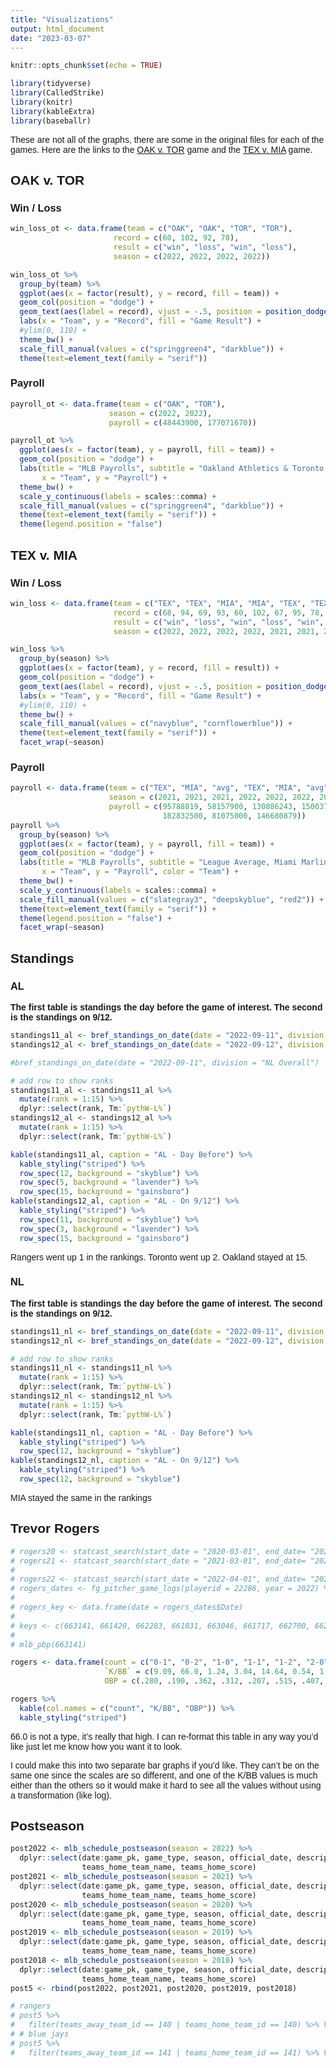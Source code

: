```yaml
---
title: "Visualizations"
output: html_document
date: "2023-03-07"
---
```


<link rel="preconnect" href="https://fonts.googleapis.com">
<link rel="preconnect" href="https://fonts.gstatic.com" crossorigin>
<link href="https://fonts.googleapis.com/css2?family=Open+Sans:wght@300&family=Source+Sans+Pro&display=swap" rel="stylesheet">
<style>

body{
font-family: 'Source Sans Pro', sans-serif;
}

</style>


```r
knitr::opts_chunk$set(echo = TRUE)
```


```r
library(tidyverse)
library(CalledStrike)
library(knitr)
library(kableExtra)
library(baseballr)
```

These are not all of the graphs, there are some in the original files for each of the games. Here are the links to the [OAK v. TOR](https://htmlpreview.github.io/?https://github.com/jajovanovic/SABR_Case/blob/main/OAK_v_TOR.html) game and the [TEX v. MIA](https://htmlpreview.github.io/?https://github.com/jajovanovic/SABR_Case/blob/main/TEX_v_MIA.html) game. 

## OAK v. TOR

### Win / Loss
```r
win_loss_ot <- data.frame(team = c("OAK", "OAK", "TOR", "TOR"),
                       record = c(60, 102, 92, 70),
                       result = c("win", "loss", "win", "loss"),
                       season = c(2022, 2022, 2022, 2022))

win_loss_ot %>% 
  group_by(team) %>% 
  ggplot(aes(x = factor(result), y = record, fill = team)) +
  geom_col(position = "dodge") + 
  geom_text(aes(label = record), vjust = -.5, position = position_dodge(.9), family = "serif") +
  labs(x = "Team", y = "Record", fill = "Game Result") +
  #ylim(0, 110) +
  theme_bw() +
  scale_fill_manual(values = c("springgreen4", "darkblue")) +
  theme(text=element_text(family = "serif")) 
```



### Payroll

```r
payroll_ot <- data.frame(team = c("OAK", "TOR"),
                      season = c(2022, 2022),
                      payroll = c(48443900, 177071670))

payroll_ot %>% 
  ggplot(aes(x = factor(team), y = payroll, fill = team)) +
  geom_col(position = "dodge") +
  labs(title = "MLB Payrolls", subtitle = "Oakland Athletics & Toronto Blue Jays", 
       x = "Team", y = "Payroll") +
  theme_bw() +
  scale_y_continuous(labels = scales::comma) +
  scale_fill_manual(values = c("springgreen4", "darkblue")) +
  theme(text=element_text(family = "serif")) +
  theme(legend.position = "false")
```


## TEX v. MIA

### Win / Loss

```r
win_loss <- data.frame(team = c("TEX", "TEX", "MIA", "MIA", "TEX", "TEX", "MIA","MIA", "TEX", "TEX", "MIA", "MIA"),
                       record = c(68, 94, 69, 93, 60, 102, 67, 95, 78, 84, 57, 105),
                       result = c("win", "loss", "win", "loss", "win", "loss","win", "loss","win", "loss", "win", "loss"),
                       season = c(2022, 2022, 2022, 2022, 2021, 2021, 2021, 2021, 2019, 2019, 2019, 2019))

win_loss %>% 
  group_by(season) %>% 
  ggplot(aes(x = factor(team), y = record, fill = result)) +
  geom_col(position = "dodge") + 
  geom_text(aes(label = record), vjust = -.5, position = position_dodge(.9), family = "serif") +
  labs(x = "Team", y = "Record", fill = "Game Result") +
  #ylim(0, 110) +
  theme_bw() +
  scale_fill_manual(values = c("navyblue", "cornflowerblue")) +
  theme(text=element_text(family = "serif")) +
  facet_wrap(~season)

```

### Payroll

```r
payroll <- data.frame(team = c("TEX", "MIA", "avg", "TEX", "MIA", "avg", "TEX", "MIA", "avg"),
                      season = c(2021, 2021, 2021, 2022, 2022, 2022, 2023, 2023, 2023),
                      payroll = c(95788819, 58157900, 130886243, 150037446, 82954422, 149990188, 
                                  182832500, 81075000, 146680879))
payroll %>% 
  group_by(season) %>% 
  ggplot(aes(x = factor(team), y = payroll, fill = team)) +
  geom_col(position = "dodge") +
  labs(title = "MLB Payrolls", subtitle = "League Average, Miami Marlins & Texas Rangers", 
       x = "Team", y = "Payroll", color = "Team") +
  theme_bw() +
  scale_y_continuous(labels = scales::comma) +
  scale_fill_manual(values = c("slategray3", "deepskyblue", "red2")) +
  theme(text=element_text(family = "serif")) +
  theme(legend.position = "false") +
  facet_wrap(~season)
```
## Standings

### AL

**The first table is standings the day before the game of interest. The second is the standings on 9/12.**

```r
standings11_al <- bref_standings_on_date(date = "2022-09-11", division = "AL Overall")
standings12_al <- bref_standings_on_date(date = "2022-09-12", division = "AL Overall")

#bref_standings_on_date(date = "2022-09-11", division = "NL Overall")

# add row to show ranks
standings11_al <- standings11_al %>% 
  mutate(rank = 1:15) %>% 
  dplyr::select(rank, Tm:`pythW-L%`)
standings12_al <- standings12_al %>% 
  mutate(rank = 1:15) %>% 
  dplyr::select(rank, Tm:`pythW-L%`)

kable(standings11_al, caption = "AL - Day Before") %>% 
  kable_styling("striped") %>% 
  row_spec(12, background = "skyblue") %>% 
  row_spec(5, background = "lavender") %>% 
  row_spec(15, background = "gainsboro")
kable(standings12_al, caption = "AL - On 9/12") %>% 
  kable_styling("striped") %>% 
  row_spec(11, background = "skyblue") %>% 
  row_spec(3, background = "lavender") %>% 
  row_spec(15, background = "gainsboro")
```

Rangers went up 1 in the rankings. Toronto went up 2. Oakland stayed at 15.

### NL

**The first table is standings the day before the game of interest. The second is the standings on 9/12.**

```r
standings11_nl <- bref_standings_on_date(date = "2022-09-11", division = "NL Overall")
standings12_nl <- bref_standings_on_date(date = "2022-09-12", division = "NL Overall")

# add row to show ranks
standings11_nl <- standings11_nl %>% 
  mutate(rank = 1:15) %>% 
  dplyr::select(rank, Tm:`pythW-L%`)
standings12_nl <- standings12_nl %>% 
  mutate(rank = 1:15) %>% 
  dplyr::select(rank, Tm:`pythW-L%`)

kable(standings11_nl, caption = "AL - Day Before") %>% 
  kable_styling("striped") %>% 
  row_spec(12, background = "skyblue") 
kable(standings12_nl, caption = "AL - On 9/12") %>% 
  kable_styling("striped") %>% 
  row_spec(12, background = "skyblue") 
```

MIA stayed the same in the rankings

## Trevor Rogers

```r
# rogers20 <- statcast_search(start_date = "2020-03-01", end_date= "2021-02-01", playerid = 669432)
# rogers21 <- statcast_search(start_date = "2021-03-01", end_date= "2022-02-01", playerid = 669432)
# 
# rogers22 <- statcast_search(start_date = "2022-04-01", end_date= "2022-09-30", playerid = 669432)
# rogers_dates <- fg_pitcher_game_logs(playerid = 22286, year = 2022) %>% View()
# 
# rogers_key <- data.frame(date = rogers_dates$Date)
# 
# keys <- c(663141, 661420, 662283, 661831, 663046, 661717, 662700, 662814)
# 
# mlb_pbp(663141)
```

```r
rogers <- data.frame(count = c("0-1", "0-2", "1-0", "1-1", "1-2", "2-0", "2-1", "2-2", "3-0", "3-1", "3-2"),
                     `K/BB` = c(9.09, 66.0, 1.24, 3.04, 14.64, 0.54, 1.27, 4.54, 0.14, 0.36, 1.44),
                     OBP = c(.280, .190, .362, .312, .207, .515, .407, .277, .762, .620, .367))

rogers %>% 
  kable(col.names = c("count", "K/BB", "OBP")) %>% 
  kable_styling("striped") 
```

66.0 is not a type, it's really that high. I can re-format this table in any way you'd like just let me know how you want it to look.

I could make this into two separate bar graphs if you'd like. They can't be on the same one since the scales are so different, and one of the K/BB values is much either than the others so it would make it hard to see all the values without using a transformation (like log). 

## Postseason

```r
post2022 <- mlb_schedule_postseason(season = 2022) %>%
  dplyr::select(date:game_pk, game_type, season, official_date, description, teams_away_team_id, teams_away_team_name, teams_away_score, teams_home_team_id,
                teams_home_team_name, teams_home_score)
post2021 <- mlb_schedule_postseason(season = 2021) %>%
  dplyr::select(date:game_pk, game_type, season, official_date, description, teams_away_team_id, teams_away_team_name, teams_away_score, teams_home_team_id,
                teams_home_team_name, teams_home_score)
post2020 <- mlb_schedule_postseason(season = 2020) %>%
  dplyr::select(date:game_pk, game_type, season, official_date, description, teams_away_team_id, teams_away_team_name, teams_away_score, teams_home_team_id,
                teams_home_team_name, teams_home_score)
post2019 <- mlb_schedule_postseason(season = 2019) %>%
  dplyr::select(date:game_pk, game_type, season, official_date, description, teams_away_team_id, teams_away_team_name, teams_away_score, teams_home_team_id,
                teams_home_team_name, teams_home_score)
post2018 <- mlb_schedule_postseason(season = 2018) %>%
  dplyr::select(date:game_pk, game_type, season, official_date, description, teams_away_team_id, teams_away_team_name, teams_away_score, teams_home_team_id,
                teams_home_team_name, teams_home_score)
post5 <- rbind(post2022, post2021, post2020, post2019, post2018)
```

```r
# rangers
# post5 %>% 
#   filter(teams_away_team_id == 140 | teams_home_team_id == 140) %>% View()
# # blue jays
# post5 %>% 
#   filter(teams_away_team_id == 141 | teams_home_team_id == 141) %>% View()
```

